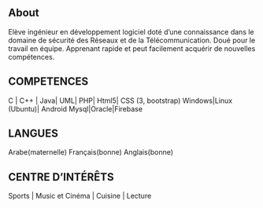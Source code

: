 ## About

Elève ingénieur en développement logiciel doté d’une connaissance dans le domaine de sécurité des Réseaux et de la Télécommunication.
Doué pour le travail en équipe.
Apprenant rapide et peut facilement acquérir de nouvelles compétences.


## COMPETENCES

C | C++ | Java| UML| PHP| Html5| CSS (3, bootstrap)
Windows|Linux (Ubuntu)| Android
Mysql|Oracle|Firebase

## LANGUES
Arabe(maternelle)
Français(bonne)
Anglais(bonne)

## CENTRE D’INTÉRÊTS
Sports | Music et Cinéma | Cuisine | Lecture
